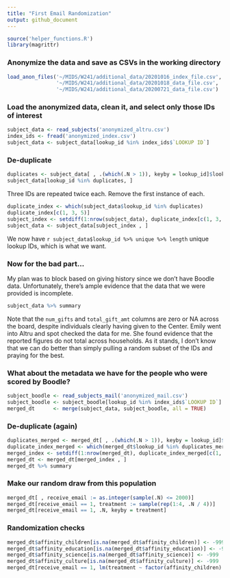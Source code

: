 ```yaml
---
title: "First Email Randomization"
output: github_document
---
```


```r
source('helper_functions.R')
library(magrittr)
```

### Anonymize the data and save as CSVs in the working directory
```r
load_anon_files('~/MIDS/W241/additional_data/20201016_index_file.csv',
                '~/MIDS/W241/additional_data/20201018_data_file.csv',
                '~/MIDS/W241/additional_data/20200721_data_file.csv')
```

### Load the anonymized data, clean it, and select only those IDs of interest
```r
subject_data <- read_subjects('anonymized_altru.csv')
index_ids <- fread('anonymized_index.csv')
subject_data <- subject_data[lookup_id %in% index_ids$`LOOKUP ID`]
```

### De-duplicate
```r
duplicates <- subject_data[ , .(which(.N > 1)), keyby = lookup_id]$lookup_id
subject_data[lookup_id %in% duplicates, ]
```

Three IDs are repeated twice each.  Remove the first instance of each.

```r
duplicate_index <- which(subject_data$lookup_id %in% duplicates)
duplicate_index[c(1, 3, 5)]
subject_index <- setdiff(1:nrow(subject_data), duplicate_index[c(1, 3, 5)])
subject_data <- subject_data[subject_index , ]
```

We now have `r subject_data$lookup_id %>% unique %>% length` unique lookup IDs, which is what we want.

### Now for the bad part...

My plan was to block based on giving history since we don't have Boodle data.  Unfortunately, there's ample evidence that the data that we were provided is incomplete.
```r
subject_data %>% summary
```

Note that the `num_gifts` and `total_gift_amt` columns are zero or NA across the board, despite individuals clearly having given to the Center.  Emily went into Altru and spot checked the data for me.  She found evidence that the reported figures do not total across households.  As it stands, I don't know that we can do better than simply pulling a random subset of the IDs and praying for the best.

### What about the metadata we have for the people who were scored by Boodle?
```r
subject_boodle <- read_subjects_mail('anonymized_mail.csv')
subject_boodle <- subject_boodle[lookup_id %in% index_ids$`LOOKUP ID`]
merged_dt      <- merge(subject_data, subject_boodle, all = TRUE)
```

### De-duplicate (again)
```r
duplicates_merged <- merged_dt[ , .(which(.N > 1)), keyby = lookup_id]$lookup_id
duplicate_index_merged <- which(merged_dt$lookup_id %in% duplicates_merged)
merged_index <- setdiff(1:nrow(merged_dt), duplicate_index_merged[c(1, 3)])
merged_dt <- merged_dt[merged_index , ]
merged_dt %>% summary
```

### Make our random draw from this population
```r
merged_dt[ , receive_email := as.integer(sample(.N) <= 2000)]
merged_dt[receive_email == 1, treatment := sample(rep(1:4, .N / 4))]
merged_dt[receive_email == 1, .N, keyby = treatment]
```
### Randomization checks
```r
merged_dt$affinity_children[is.na(merged_dt$affinity_children)] <- -999
merged_dt$affinity_education[is.na(merged_dt$affinity_education)] <- -999
merged_dt$affinity_science[is.na(merged_dt$affinity_science)] <- -999
merged_dt$affinity_culture[is.na(merged_dt$affinity_culture)] <- -999
merged_dt[receive_email == 1, lm(treatment ~ factor(affinity_children) + factor(affinity_education) + factor(affinity_science) + factor(affinity_culture) + factor(is_member.x))] %>% summary
```